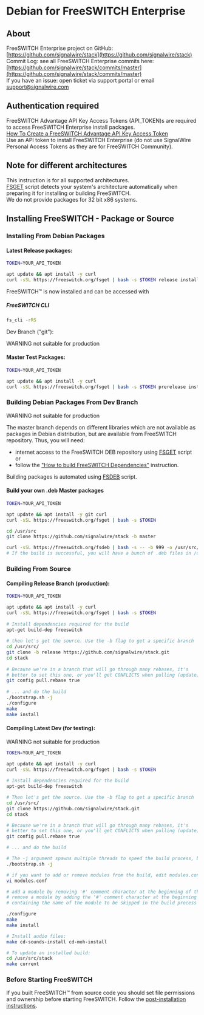 
# Debian for FreeSWITCH Enterprise 

## About

FreeSWITCH Enterprise project on GitHub: [https://github.com/signalwire/stack](https://github.com/signalwire/stack)  
Commit Log: see all FreeSWITCH Enterprise commits here: [https://github.com/signalwire/stack/commits/master](https://github.com/signalwire/stack/commits/master)  
If you have an issue: open ticket via support portal or email support@signalwire.com

## Authentication required

FreeSWITCH Advantage API Key Access Tokens (API_TOKEN)s are required to access FreeSWITCH Enterprise install packages.  
[How To Create a FreeSWITCH Advantage API Key Access Token](../how-to-create-a-FSA-API-Key-access-token/index.mdx)  
Use an API token to install FreeSWITCH Enterprise (do not use SignalWire Personal Access Tokens as they are for FreeSWITCH Community).

## Note for different architectures

This instruction is for all supported architectures.  
[FSGET](https://github.com/signalwire/freeswitch/tree/master/scripts/packaging) script detects your system's architecture automatically when preparing it for installing or building FreeSWITCH.  
We do not provide packages for 32 bit x86 systems.

## Installing FreeSWITCH - Package or Source
### Installing From Debian Packages

#### Latest Release packages:

```bash
TOKEN=YOUR_API_TOKEN

apt update && apt install -y curl
curl -sSL https://freeswitch.org/fsget | bash -s $TOKEN release install
```

FreeSWITCH™ is now installed and can be accessed with

##### FreeSWITCH CLI

```bash
fs_cli -rRS
```

Dev Branch ("git"):

WARNING not suitable for production

#### Master Test Packages:

```bash
TOKEN=YOUR_API_TOKEN

apt update && apt install -y curl
curl -sSL https://freeswitch.org/fsget | bash -s $TOKEN prerelease install
```

### Building Debian Packages From Dev Branch

WARNING not suitable for production

The master branch depends on different libraries which are not available as packages in Debian distribution, but are available from FreeSWITCH repository. Thus, you will need:  
- internet access to the FreeSWITCH DEB repository using [FSGET](https://github.com/signalwire/freeswitch/tree/master/scripts/packaging) script or  
- follow the ["How to build FreeSWITCH Dependencies"](https://github.com/signalwire/freeswitch/tree/master/scripts/packaging/build/dependencies) instruction.

Building packages is automated using [FSDEB](https://github.com/signalwire/freeswitch/tree/master/scripts/packaging/build) script.

#### Build your own .deb Master packages

```bash
TOKEN=YOUR_API_TOKEN

apt update && apt install -y git curl
curl -sSL https://freeswitch.org/fsget | bash -s $TOKEN

cd /usr/src
git clone https://github.com/signalwire/stack -b master

curl -sSL https://freeswitch.org/fsdeb | bash -s -- -b 999 -o /usr/src/fsdebs/ -w /usr/src/stack
# If the build is successful, you will have a bunch of .deb files in /usr/src/fsdebs
```

### Building From Source

#### Compiling Release Branch (production):

```bash
TOKEN=YOUR_API_TOKEN

apt update && apt install -y curl
curl -sSL https://freeswitch.org/fsget | bash -s $TOKEN
 
# Install dependencies required for the build
apt-get build-dep freeswitch
 
# then let's get the source. Use the -b flag to get a specific branch
cd /usr/src/
git clone -b release https://github.com/signalwire/stack.git
cd stack
 
# Because we're in a branch that will go through many rebases, it's
# better to set this one, or you'll get CONFLICTS when pulling (update).
git config pull.rebase true
 
# ... and do the build
./bootstrap.sh -j
./configure
make
make install
```

#### Compiling Latest Dev (for testing):

WARNING not suitable for production

```bash
TOKEN=YOUR_API_TOKEN

apt update && apt install -y curl
curl -sSL https://freeswitch.org/fsget | bash -s $TOKEN
 
# Install dependencies required for the build
apt-get build-dep freeswitch

# Then let's get the source. Use the -b flag to get a specific branch
cd /usr/src/
git clone https://github.com/signalwire/stack.git
cd stack

# Because we're in a branch that will go through many rebases, it's
# better to set this one, or you'll get CONFLICTS when pulling (update).
git config pull.rebase true

# ... and do the build

# The -j argument spawns multiple threads to speed the build process, but causes trouble on some systems
./bootstrap.sh -j

# if you want to add or remove modules from the build, edit modules.conf
vi modules.conf

# add a module by removing '#' comment character at the beginning of the line
# remove a module by adding the '#' comment character at the beginning of the line 
# containing the name of the module to be skipped in the build process

./configure
make
make install

# Install audio files:
make cd-sounds-install cd-moh-install

# To update an installed build:
cd /usr/src/stack
make current
```

### Before Starting FreeSWITCH

If you built FreeSWITCH™ from source code you should set file permissions and ownership before starting FreeSWITCH. 
Follow the [post-installation instructions](./Deprecated-Installation-Instructions/Debian-Post-Install-Tasks_13172868.mdx#about).


